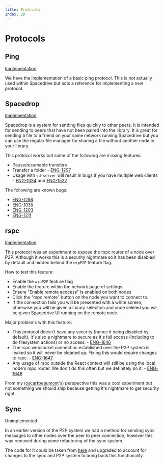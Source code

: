 ```yaml
---
title: Protocols
index: 29
---
```


# Protocols

## Ping

[Implementation](https://github.com/spacedriveapp/spacedrive/tree/main/core/src/p2p/operations/ping.rs)

We have the implementation of a basic ping protocol. This is not actually used within Spacedrive but acts a reference for implementing a new protocol.

## Spacedrop

[Implementation](https://github.com/spacedriveapp/spacedrive/tree/main/core/src/p2p/operations/spacedrop.rs)

Spacedrop is a system for sending files quickly to other peers. It is intended for sending to peers that have not been paired into the library. It is great for sending a file to a friend on your same network running Spacedrive but you can use the regular file manager for sharing a file without another node in your library.

This protocol works but some of the following are missing features:
 - Pause/resumable transfers
 - Transfer a folder - [ENG-1297](https://linear.app/spacedriveapp/issue/ENG-1297/spacedrop-create-folder-button-in-save-dialog-for-multiple-file)
 - Usage with `sd-server` will result in bugs if you have multiple web clients - [ENG-1034](https://linear.app/spacedriveapp/issue/ENG-1034/spacedrop-on-multi-user-server-will-break) and [ENG-1522](https://linear.app/spacedriveapp/issue/ENG-1522/spacedrop-on-web)

The following are known bugs:
 - [ENG-1298](https://linear.app/spacedriveapp/issue/ENG-1298/spacedrop-cancel-prior-to-toast)
 - [ENG-1035](https://linear.app/spacedriveapp/issue/ENG-1035/spacedrop-show-toast-while-waiting-for-remote-to-acceptdeny-response)
 - [ENG-1203](https://linear.app/spacedriveapp/issue/ENG-1203/spacedrop-ui-handle-timeouts)
 - [ENG-1211](https://linear.app/spacedriveapp/issue/ENG-1211/spacedrop-what-if-file-content-changes-while-sending)

## rspc

[Implementation](https://github.com/spacedriveapp/spacedrive/tree/main/core/src/p2p/operations/rspc.rs)

This protocol was an experiment to expose the rspc router of a node over P2P. Although it works this is a security nightmare so it has been disabled by default and hidden behind the `wipP2P` feature flag.

How to test this feature:
 - Enable the `wipP2P` feature flag
 - Enable the feature within the network page of settings
 - Ensure "Enable remote acccess" is enabled on both nodes
 - Click the "rspc remote" button on the node you want to connect to.
 - If the connection fails you will be presented with a white screen, otherwise you will be given a library selection and once seleted you will be given Spacedrive UI running on the remote node.

Major problems with this feature:
 - This protocol doesn't have any security (hence it being disabled by default). It's also a nightmare to secure as it's full access (including to do filesystem actions) or no access. - [ENG-1646](https://linear.app/spacedriveapp/issue/ENG-1646/rspc-over-p2p-handle-condition-in-ui-of-remote-offline-node)
 - The rspc websocket connection established over the P2P system is leaked so it will never be cleaned up. Fixing this would require changes to rspc. - [ENG-1647](https://linear.app/spacedriveapp/issue/ENG-1647/stop-leaking-rspc-p2p-websockets)
 - Any usage of rspc outside the React context will still be using the local node's rspc router. We don't do this often but we definitely do it. - [ENG-1648](https://linear.app/spacedriveapp/issue/ENG-1648/prevent-any-usage-of-rspc-out-of-the-react-context)

From my ([oscartbeaumont](https://github.com/oscartbeaumont)'s) perspective this was a cool experiment but not something we should ship because getting it's nightmare to get security right.

## Sync

Unimplemented

In an earlier version of the P2P system we had a method for sending sync messages to other nodes over the peer to peer connection, however this was removed during some refactoring of the sync system.

The code for it could be taken from [here](https://github.com/spacedriveapp/spacedrive/blob/aa72c083c2e5f6cf33f3c1fb66283e5fe0d1ba3b/core/src/p2p/pairing/mod.rs) and upgraded to account for changes to the sync and P2P system to bring back this functionality.
